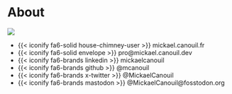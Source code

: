 # About

::: {layout="[0.38, -0.02, 0.60]" layout-valign="center"}
`<img src = "https://github.com/mcanouil.png" class = "picture" />`{=html}

- [{{< iconify fa6-solid house-chimney-user >}} mickael.canouil.fr](https://mickael.canouil.fr/){style="text-decoration: none;"}
- [{{< iconify fa6-solid envelope >}} pro@mickael.canouil.dev](mailto:pro@mickael.canouil.dev){style="text-decoration: none;"}
- [{{< iconify fa6-brands linkedin >}} mickaelcanouil](https://www.linkedin.com/in/mickaelcanouil/){style="text-decoration: none;"}
- [{{< iconify fa6-brands github >}} \@mcanouil](https://github.com/mcanouil/){style="text-decoration: none;"}
- [{{< iconify fa6-brands x-twitter >}} \@MickaelCanouil](https://x.com/MickaelCanouil/){style="text-decoration: none;"}
- [{{< iconify fa6-brands mastodon >}} \@MickaelCanouil\@fosstodon.org](https://fosstodon.org/@MickaelCanouil/){style="text-decoration: none;"}
:::
